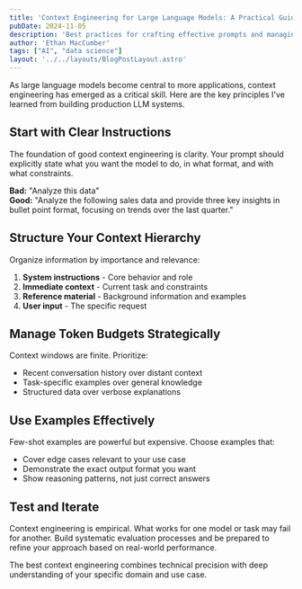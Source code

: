 ```yaml
---
title: 'Context Engineering for Large Language Models: A Practical Guide'
pubDate: 2024-11-05
description: 'Best practices for crafting effective prompts and managing context windows in LLM applications.'
author: 'Ethan MacCumber'
tags: ["AI", "data science"]
layout: '../../layouts/BlogPostLayout.astro'
---
```


As large language models become central to more applications, context engineering has emerged as a critical skill. Here are the key principles I've learned from building production LLM systems.

## Start with Clear Instructions

The foundation of good context engineering is clarity. Your prompt should explicitly state what you want the model to do, in what format, and with what constraints.

**Bad:** "Analyze this data"  
**Good:** "Analyze the following sales data and provide three key insights in bullet point format, focusing on trends over the last quarter."

## Structure Your Context Hierarchy

Organize information by importance and relevance:

1. **System instructions** - Core behavior and role
2. **Immediate context** - Current task and constraints  
3. **Reference material** - Background information and examples
4. **User input** - The specific request

## Manage Token Budgets Strategically

Context windows are finite. Prioritize:
- Recent conversation history over distant context
- Task-specific examples over general knowledge
- Structured data over verbose explanations

## Use Examples Effectively

Few-shot examples are powerful but expensive. Choose examples that:
- Cover edge cases relevant to your use case
- Demonstrate the exact output format you want
- Show reasoning patterns, not just correct answers

## Test and Iterate

Context engineering is empirical. What works for one model or task may fail for another. Build systematic evaluation processes and be prepared to refine your approach based on real-world performance.

The best context engineering combines technical precision with deep understanding of your specific domain and use case.